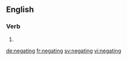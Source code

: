 ==English==

===Verb===
{{head|en}}

# {{present participle of|negate}}

[[de:negating]]
[[fr:negating]]
[[sv:negating]]
[[vi:negating]]